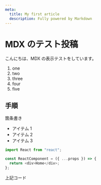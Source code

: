 ```yaml
---
meta:
  title: My first article
  description: Fully powered by Markdown
---
```


# MDX のテスト投稿

こんにちは、MDX の表示テストをしています。

1. one
2. two
3. three
4. four
5. five

## 手順

箇条書き

- アイテム 1
- アイテム 2
- アイテム 3

```js
import React from "react";

const ReactComponent = ({ ...props }) => {
  return <div>Home</div>;
};
```

上記コード
